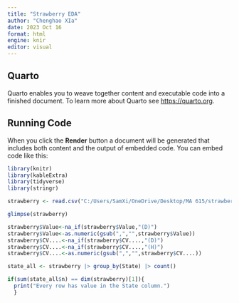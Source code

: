 ```yaml
---
title: "Strawberry EDA"
author: "Chenghao XIa"
date: 2023 Oct 16
format: html
engine: knir 
editor: visual
---
```


## Quarto

Quarto enables you to weave together content and executable code into a finished document. To learn more about Quarto see <https://quarto.org>.

## Running Code

When you click the **Render** button a document will be generated that includes both content and the output of embedded code. You can embed code like this:

```r
library(knitr)  
library(kableExtra)
library(tidyverse)
library(stringr)
```

```r
strawberry <- read.csv("C:/Users/SamXi/OneDrive/Desktop/MA 615/strawberry_oct4.csv", header = TRUE)

glimpse(strawberry)
```

```r
strawberry$Value<-na_if(strawberry$Value,"(D)")
strawberry$Value<-as.numeric(gsub(",","",strawberry$Value))
strawberry$CV....<-na_if(strawberry$CV....,"(D)")
strawberry$CV....<-na_if(strawberry$CV....,"(H)")
strawberry$CV....<-as.numeric(gsub(",","",strawberry$CV....))

state_all <- strawberry |> group_by(State) |> count()

if(sum(state_all$n) == dim(strawberry)[1]){
  print("Every row has value in the State column.")
  }
```
